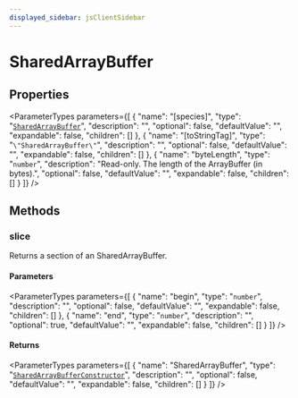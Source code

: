 ```yaml
---
displayed_sidebar: jsClientSidebar
---
```



# SharedArrayBuffer

## Properties

<ParameterTypes parameters={[
  {
    "name": "[species]",
    "type": "[`SharedArrayBuffer`](../../modules/internal.mdx#sharedarraybuffer)",
    "description": "",
    "optional": false,
    "defaultValue": "",
    "expandable": false,
    "children": []
  },
  {
    "name": "[toStringTag]",
    "type": "``\"SharedArrayBuffer\"``",
    "description": "",
    "optional": false,
    "defaultValue": "",
    "expandable": false,
    "children": []
  },
  {
    "name": "byteLength",
    "type": "`number`",
    "description": "Read-only. The length of the ArrayBuffer (in bytes).",
    "optional": false,
    "defaultValue": "",
    "expandable": false,
    "children": []
  }
]} />

## Methods

### slice

Returns a section of an SharedArrayBuffer.

#### Parameters

<ParameterTypes parameters={[
  {
    "name": "begin",
    "type": "`number`",
    "description": "",
    "optional": false,
    "defaultValue": "",
    "expandable": false,
    "children": []
  },
  {
    "name": "end",
    "type": "`number`",
    "description": "",
    "optional": true,
    "defaultValue": "",
    "expandable": false,
    "children": []
  }
]} />

#### Returns

<ParameterTypes parameters={[
  {
    "name": "SharedArrayBuffer",
    "type": "[`SharedArrayBufferConstructor`](internal.SharedArrayBufferConstructor.mdx)",
    "description": "",
    "optional": false,
    "defaultValue": "",
    "expandable": false,
    "children": []
  }
]} />
